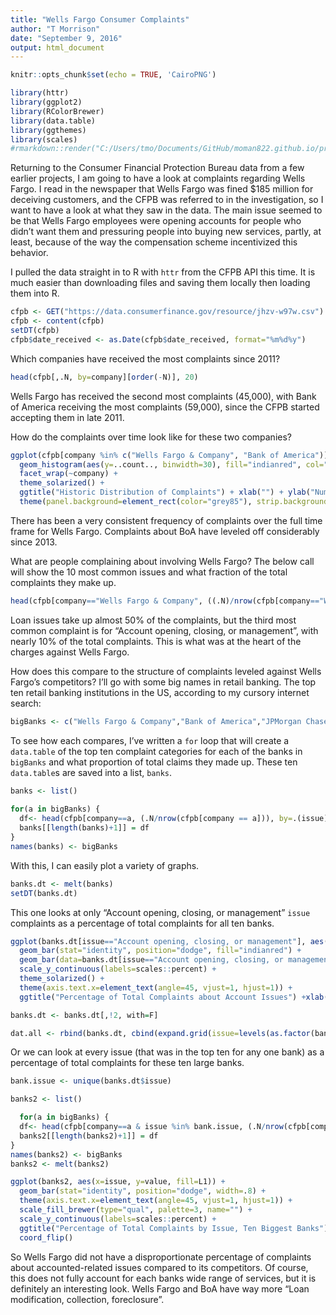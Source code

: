 ```yaml
---
title: "Wells Fargo Consumer Complaints"
author: "T Morrison"
date: "September 9, 2016"
output: html_document
---
```


```r
knitr::opts_chunk$set(echo = TRUE, 'CairoPNG')
```

```r
library(httr)
library(ggplot2)
library(RColorBrewer)
library(data.table)
library(ggthemes)
library(scales)
#rmarkdown::render("C:/Users/tmo/Documents/GitHub/moman822.github.io/projects/CFPB/CFPB3.Rmd")
```

Returning to the Consumer Financial Protection Bureau data from a few earlier projects, I am going to have a look at complaints regarding Wells Fargo. I read in the newspaper that Wells Fargo was fined $185 million for deceiving customers, and the CFPB was referred to in the investigation, so I want to have a look at what they saw in the data. The main issue seemed to be that Wells Fargo employees were opening accounts for people who didn't want them and pressuring people into buying new services, partly, at least, because of the way the compensation scheme incentivized this behavior.

I pulled the data straight in to R with `httr` from the CFPB API this time. It is much easier than downloading files and saving them locally then loading them into R.
```r
cfpb <- GET("https://data.consumerfinance.gov/resource/jhzv-w97w.csv")
cfpb <- content(cfpb)
setDT(cfpb)
cfpb$date_received <- as.Date(cfpb$date_received, format="%m%d%y")
```

Which companies have received the most complaints since 2011?

```r
head(cfpb[,.N, by=company][order(-N)], 20)

```

Wells Fargo has received the second most complaints (45,000), with Bank of America receiving the most complaints (59,000), since the CFPB started accepting them in late 2011. 

How do the complaints over time look like for these two companies?

```r
ggplot(cfpb[company %in% c("Wells Fargo & Company", "Bank of America")], aes(x=date_received)) +
  geom_histogram(aes(y=..count.., binwidth=30), fill="indianred", col="white") +
  facet_wrap(~company) +
  theme_solarized() +
  ggtitle("Historic Distribution of Complaints") + xlab("") + ylab("Number of Complaints") +
  theme(panel.background=element_rect(color="grey85"), strip.background=element_rect(fill=NA, color=NA))
```

There has been a very consistent frequency of complaints over the full time frame for Wells Fargo. Complaints about BoA have leveled off considerably since 2013.

What are people complaining about involving Wells Fargo? The below call will show the 10 most common issues and what fraction of the total complaints they make up.

```r
head(cfpb[company=="Wells Fargo & Company", ((.N)/nrow(cfpb[company=="Wells Fargo & Company"])), by=issue][order(-V1)], 10)
```

Loan issues take up almost 50% of the complaints, but the third most common complaint is for "Account opening, closing, or management", with nearly 10% of the total complaints. This is what was at the heart of the charges against Wells Fargo.

How does this compare to the structure of complaints leveled against Wells Fargo's competitors? I'll go with some big names in retail banking. The top ten retail banking institutions in the US, according to my cursory internet search:

```r
bigBanks <- c("Wells Fargo & Company","Bank of America","JPMorgan Chase & Co.","Citibank","U.S. Bancorp","PNC Bank N.A.","SunTrust Banks, Inc.","Capital One","TD Bank US Holding Company","Fifth Third Financial Corporation")
```

To see how each compares, I've written a `for` loop that will create a `data.table` of the top ten complaint categories for each of the banks in `bigBanks` and what proportion of total claims they made up. These ten `data.table`s are saved into a list, `banks`.

```r
banks <- list()
  
for(a in bigBanks) {
  df<- head(cfpb[company==a, (.N/nrow(cfpb[company == a])), by=.(issue)][order(-V1)], 10)
  banks[[length(banks)+1]] = df
}
names(banks) <- bigBanks
```


With this, I can easily plot a variety of graphs.
```r
banks.dt <- melt(banks)
setDT(banks.dt)
```

This one looks at only "Account opening, closing, or management" `issue` complaints as a percentage of total complaints for all ten banks.
```r
ggplot(banks.dt[issue=="Account opening, closing, or management"], aes(x=L1, y=value)) +
  geom_bar(stat="identity", position="dodge", fill="indianred") +
  geom_bar(data=banks.dt[issue=="Account opening, closing, or management" & L1=="Wells Fargo & Company"], aes(x=L1, y=value), fill="cyan3", stat="identity", position="dodge") +
  scale_y_continuous(labels=scales::percent) +
  theme_solarized() +
  theme(axis.text.x=element_text(angle=45, vjust=1, hjust=1)) +
  ggtitle("Percentage of Total Complaints about Account Issues") +xlab("") + ylab("")
```

```r
banks.dt <- banks.dt[,!2, with=F]

dat.all <- rbind(banks.dt, cbind(expand.grid(issue=levels(as.factor(banks.dt$issue)), L1=levels(as.factor(banks.dt$L1)), value=NA)))
```

Or we can look at every issue (that was in the top ten for any one bank) as a percentage of total complaints for these ten large banks.

```r
bank.issue <- unique(banks.dt$issue)

banks2 <- list()

  for(a in bigBanks) {
  df<- head(cfpb[company==a & issue %in% bank.issue, (.N/nrow(cfpb[company == a])), by=.(issue)][order(V1)],20)
  banks2[[length(banks2)+1]] = df
}
names(banks2) <- bigBanks
banks2 <- melt(banks2)
```

```r
ggplot(banks2, aes(x=issue, y=value, fill=L1)) +
  geom_bar(stat="identity", position="dodge", width=.8) +
  theme(axis.text.x=element_text(angle=45, vjust=1, hjust=1)) +
  scale_fill_brewer(type="qual", palette=3, name="") +
  scale_y_continuous(labels=scales::percent) +
  ggtitle("Percentage of Total Complaints by Issue, Ten Biggest Banks") +ylab("") + xlab("") +
  coord_flip()
```

So Wells Fargo did not have a disproportionate percentage of complaints about accounted-related issues compared to its competitors. Of course, this does not fully account for each banks wide range of services, but it is definitely an interesting look. Wells Fargo and BoA have way more "Loan modification, collection, foreclosure".























